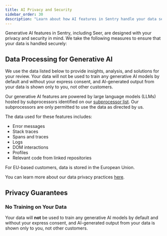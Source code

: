 ```yaml
---
title: AI Privacy and Security
sidebar_order: 30
description: "Learn about how AI features in Sentry handle your data securely and protect your privacy."
---
```


Generative AI features in Sentry, including Seer, are designed with your privacy and security in mind. We take the following measures to ensure that your data is handled securely:

## Data Processing for Generative AI

We use the data listed below to provide insights, analysis, and solutions for your review. Your data will not be used to train any generative AI models by default and without your express consent, and AI-generated output from your data is shown only to you, not other customers.

Our generative AI features are powered by large language models (LLMs) hosted by subprocessors identified on our [subprocessor list](https://sentry.io/legal/subprocessors/). Our subprocessors are only permitted to use the data as directed by us.

The data used for these features includes:

- Error messages
- Stack traces
- Spans and traces
- Logs
- DOM interactions
- Profiles
- Relevant code from linked repositories

For EU-based customers, data is stored in the European Union.

You can learn more about our data privacy practices [here](/security-legal-pii/security/ai-ml-policy/#use-of-identifying-data-for-generative-ai-features).

## Privacy Guarantees

### No Training on Your Data

Your data will **not** be used to train any generative AI models by default and without your express consent, and AI-generated output from your data is shown only to you, not other customers.